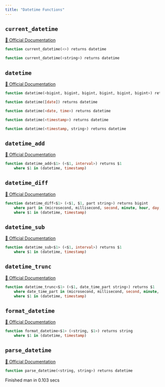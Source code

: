 ```yaml
---
title: "Datetime Functions"
---
```


## `current_datetime`
[🔗 Official Documentation](https://cloud.google.com/bigquery/docs/reference/standard-sql/datetime_functions#current_datetime)

```sql
function current_datetime(<>) returns datetime
```


```sql
function current_datetime(<string>) returns datetime
```


## `datetime`
[🔗 Official Documentation](https://cloud.google.com/bigquery/docs/reference/standard-sql/datetime_functions#datetime)

```sql
function datetime(<bigint, bigint, bigint, bigint, bigint, bigint>) returns datetime
```


```sql
function datetime([date]) returns datetime
```


```sql
function datetime(<date, time>) returns datetime
```


```sql
function datetime(<timestamp>) returns datetime
```


```sql
function datetime(<timestamp, string>) returns datetime
```


## `datetime_add`
[🔗 Official Documentation](https://cloud.google.com/bigquery/docs/reference/standard-sql/datetime_functions#datetime_add)

```sql
function datetime_add<$1> (<$1, interval>) returns $1
	where $1 in (datetime, timestamp)
```


## `datetime_diff`
[🔗 Official Documentation](https://cloud.google.com/bigquery/docs/reference/standard-sql/datetime_functions#datetime_diff)

```sql
function datetime_diff<$1> (<$1, $1, part string>) returns bigint
	where part in (microsecond, millisecond, second, minute, hour, day, week, week(monday), week(tuesday), week(wednesday), week(thursday), week(friday), week(saturday), week(sunday), isoweek, month, quarter, year, isoyear)
	where $1 in (datetime, timestamp)
```


## `datetime_sub`
[🔗 Official Documentation](https://cloud.google.com/bigquery/docs/reference/standard-sql/datetime_functions#datetime_sub)

```sql
function datetime_sub<$1> (<$1, interval>) returns $1
	where $1 in (datetime, timestamp)
```


## `datetime_trunc`
[🔗 Official Documentation](https://cloud.google.com/bigquery/docs/reference/standard-sql/datetime_functions#datetime_trunc)

```sql
function datetime_trunc<$1> (<$1, date_time_part string>) returns $1
	where date_time_part in (microsecond, millisecond, second, minute, hour, day, week, week(monday), week(tuesday), week(wednesday), week(thursday), week(friday), week(saturday), week(sunday), isoweek, month, quarter, year, isoyear)
	where $1 in (datetime, timestamp)
```


## `format_datetime`
[🔗 Official Documentation](https://cloud.google.com/bigquery/docs/reference/standard-sql/datetime_functions#format_datetime)

```sql
function format_datetime<$1> (<string, $1>) returns string
	where $1 in (datetime, timestamp)
```


## `parse_datetime`
[🔗 Official Documentation](https://cloud.google.com/bigquery/docs/reference/standard-sql/datetime_functions#parse_datetime)

```sql
function parse_datetime(<string, string>) returns datetime
```


   Finished man in 0.103 secs


